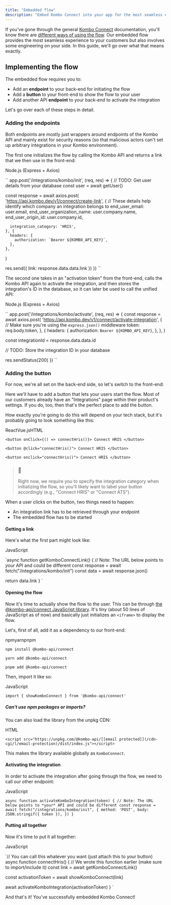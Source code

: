 ```yaml
---
title: "Embedded flow"
description: "Embed Kombo Connect into your app for the most seamless experience."
---
```


If you've gone through the general [Kombo Connect](/docs/connect) documentation, you'll know there are [different ways of using the flow](/docs/connect#getting-started). Our embedded flow provides the most seamless experience to your customers but also involves some engineering on your side. In this guide, we'll go over what that means exactly.

## Implementing the flow

The embedded flow requires you to:

* Add an **endpoint** to your back-end for initiating the flow
* Add a **button** to your front-end to show the flow to your user
* Add another API **endpoint** to your back-end to activate the integration

Let's go over each of these steps in detail.

### Adding the endpoints

Both endpoints are mostly just wrappers around endpoints of the Kombo API and mainly exist for security reasons (so that malicious actors can't set up arbitrary integrations in your Kombo environment).

The first one initializes the flow by calling the Kombo API and returns a link that we then use in the front-end:

Node.js (Express + Axios)

`` app.post('/integrations/kombo/init', (req, res) => {
  // TODO: Get user details from your database
  const user = await getUser()
  
  const response = await axios.post(
    'https://api.kombo.dev/v1/connect/create-link',
    {
      // These details help identify which company an integration belongs to
      end_user_email: user.email,
      end_user_organization_name: user.company.name,
      end_user_origin_id: user.company.id,
 
      integration_category: 'HRIS',
    }, {
      headers: {
        authorization: `Bearer ${KOMBO_API_KEY}`,
      },
    },
  )

  res.send({ link: response.data.data.link })
})
 ``

The second one takes in an "activation token" from the front-end, calls the Kombo API again to activate the integration, and then stores the integration's ID in the database, so it can later be used to call the unified API:

Node.js (Express + Axios)

`` app.post('/integrations/kombo/activate', (req, res) => {
  const response = await axios.post(
    'https://api.kombo.dev/v1/connect/activate-integration',
    {
      // Make sure you're using the `express.json()` middleware
      token: req.body.token,
    }, {
      headers: {
        authorization: `Bearer ${KOMBO_API_KEY}`,
      },
    },
  )
  
  const integrationId = response.data.data.id

  // TODO: Store the integration ID in your database
  
  res.sendStatus(200)
})
 ``

### Adding the button

For now, we're all set on the back-end side, so let's switch to the front-end:

Here we'll have to add a button that lets your users start the flow. Most of our customers already have an "Integrations" page within their product's settings. If you do, too, then that's the perfect place to add the button.

How exactly you're going to do this will depend on your tech stack, but it's probably going to look something like this:

ReactVue.jsHTML

`<button onClick={() => connectHris()}>
  Connect HRIS
</button>
`

`<button @click="connectHris()">
  Connect HRIS
</button>
`

`<button onclick="connectHris()">
  Connect HRIS
</button>
`

> ### 📘
> 
> Right now, we require you to specify the integration category when initializing the flow, so you'll likely want to label your button accordingly (e.g., "Connect HRIS" or "Connect ATS").

When a user clicks on the button, two things need to happen:

* An integration link has to be retrieved through your endpoint
* The embedded flow has to be started

#### Getting a link

Here's what the first part might look like:

JavaScript

`async function getKomboConnectLink() {
  // Note: The URL below points to *your* API and could be different
  const response = await fetch("/integrations/kombo/init")
  const data = await response.json()

  return data.link
}
`

#### Opening the flow

Now it's time to actually show the flow to the user. This can be through [the @kombo-api/connect JavaScript library](https://www.npmjs.com/package/@kombo-api/connect). It's tiny (about 50 lines of JavaScript as of now) and basically just initializes an `<iframe>` to display the flow.

Let's, first of all, add it as a dependency to our front-end:

npmyarnpnpm

`npm install @kombo-api/connect
`

`yarn add @kombo-api/connect
`

`pnpm add @kombo-api/connect
`

Then, import it like so:

JavaScript

`import { showKomboConnect } from '@kombo-api/connect'
`

##### Can't use npm packages or imports?

You can also load the library from the unpkg CDN:

HTML

`<script src="https://unpkg.com/@kombo-api/[[email protected]](/cdn-cgi/l/email-protection)/dist/index.js"></script>
`

This makes the library available globally as `KomboConnect`.

#### Activating the integration

In order to activate the integration after going through the flow, we need to call our other endpoint:

JavaScript

`async function activateKomboIntegration(token) {
  // Note: The URL below points to *your* API and could be different
  const response = await fetch("/integrations/kombo/init", {
    method: 'POST',
    body: JSON.stringif({ token }),
  })
}
`

#### Putting all together

Now it's time to put it all together:

JavaScript

`// You can call this whatever you want (just attach this to your button)
async function connectHris() {
  // We wrote this function earlier (make sure to import/include it)
  const link = await getKomboConnectLink()
  
  const activationToken = await showKomboConnect(link)
  
  await activateKomboIntegration(activationToken)
}
`

And that's it! You've successfully embedded Kombo Connect!